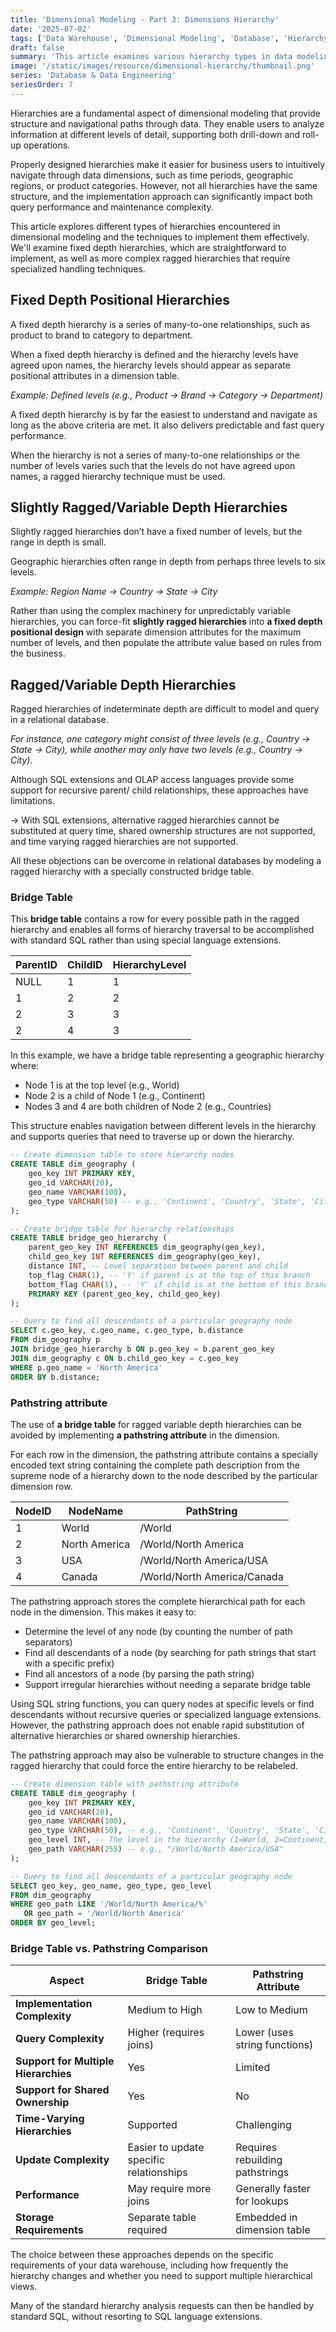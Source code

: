 ```yaml
---
title: 'Dimensional Modeling - Part 3: Dimensions Hierarchy'
date: '2025-07-02'
tags: ['Data Warehouse', 'Dimensional Modeling', 'Database', 'Hierarchy']
draft: false
summary: 'This article examines various hierarchy types in data modeling, including Fixed Depth Positional Hierarchies, Slightly Ragged Hierarchies, and Ragged Hierarchies. Fixed Depth Hierarchies feature clear many-to-one relationships, such as product to brand, allowing for easy navigation and quick queries. The article discusses strategies for managing ragged hierarchies through the use of bridge tables and pathstring attributes to simplify analysis and improve performance.'
image: '/static/images/resource/dimensional-hierarchy/thumbnail.png'
series: 'Database & Data Engineering'
seriesOrder: 7
---
```


<TOCInline toc={props.toc} asDisclosure toHeading={3} />

Hierarchies are a fundamental aspect of dimensional modeling that provide structure and navigational paths through data. They enable users to analyze information at different levels of detail, supporting both drill-down and roll-up operations.

Properly designed hierarchies make it easier for business users to intuitively navigate through data dimensions, such as time periods, geographic regions, or product categories. However, not all hierarchies have the same structure, and the implementation approach can significantly impact both query performance and maintenance complexity.

This article explores different types of hierarchies encountered in dimensional modeling and the techniques to implement them effectively. We'll examine fixed depth hierarchies, which are straightforward to implement, as well as more complex ragged hierarchies that require specialized handling techniques.

## Fixed Depth Positional Hierarchies

A fixed depth hierarchy is a series of many-to-one relationships, such as product to brand to category to department.

When a fixed depth hierarchy is defined and the hierarchy levels have agreed upon names, the hierarchy levels should appear as separate positional attributes in a dimension table.

_Example: Defined levels (e.g., Product → Brand → Category → Department)_

A fixed depth hierarchy is by far the easiest to understand and navigate as long as the above criteria are met. It also delivers predictable and fast query performance.

When the hierarchy is not a series of many-to-one relationships or the number of levels varies such that the levels do not have agreed upon names, a ragged hierarchy technique must be used.

## Slightly Ragged/Variable Depth Hierarchies

Slightly ragged hierarchies don’t have a fixed number of levels, but the range in depth is small.

Geographic hierarchies often range in depth from perhaps three levels to six levels.

_Example: Region Name → Country → State → City_

Rather than using the complex machinery for unpredictably variable hierarchies, you can force-fit **slightly ragged hierarchies** into **a fixed depth positional design** with separate dimension attributes for the maximum number of levels, and then populate the attribute value based on rules from the business.

## Ragged/Variable Depth Hierarchies

Ragged hierarchies of indeterminate depth are difficult to model and query in a relational database.

_For instance, one category might consist of three levels (e.g., Country → State → City), while another may only have two levels (e.g., Country → City)._

Although SQL extensions and OLAP access languages provide some support for recursive parent/ child relationships, these approaches have limitations.

→ With SQL extensions, alternative ragged hierarchies cannot be substituted at query time, shared ownership structures are not supported, and time varying ragged hierarchies are not supported.

All these objections can be overcome in relational databases by modeling a ragged hierarchy with a specially constructed bridge table.

### Bridge Table

This **bridge table** contains a row for every possible path in the ragged hierarchy and enables all forms of hierarchy traversal to be accomplished with standard SQL rather than using special language extensions.

| ParentID | ChildID | HierarchyLevel |
| -------- | ------- | -------------- |
| NULL     | 1       | 1              |
| 1        | 2       | 2              |
| 2        | 3       | 3              |
| 2        | 4       | 3              |

In this example, we have a bridge table representing a geographic hierarchy where:

- Node 1 is at the top level (e.g., World)
- Node 2 is a child of Node 1 (e.g., Continent)
- Nodes 3 and 4 are both children of Node 2 (e.g., Countries)

This structure enables navigation between different levels in the hierarchy and supports queries that need to traverse up or down the hierarchy.

```sql
-- Create dimension table to store hierarchy nodes
CREATE TABLE dim_geography (
    geo_key INT PRIMARY KEY,
    geo_id VARCHAR(20),
    geo_name VARCHAR(100),
    geo_type VARCHAR(50) -- e.g., 'Continent', 'Country', 'State', 'City'
);

-- Create bridge table for hierarchy relationships
CREATE TABLE bridge_geo_hierarchy (
    parent_geo_key INT REFERENCES dim_geography(geo_key),
    child_geo_key INT REFERENCES dim_geography(geo_key),
    distance INT, -- Level separation between parent and child
    top_flag CHAR(1), -- 'Y' if parent is at the top of this branch
    bottom_flag CHAR(1), -- 'Y' if child is at the bottom of this branch
    PRIMARY KEY (parent_geo_key, child_geo_key)
);

-- Query to find all descendants of a particular geography node
SELECT c.geo_key, c.geo_name, c.geo_type, b.distance
FROM dim_geography p
JOIN bridge_geo_hierarchy b ON p.geo_key = b.parent_geo_key
JOIN dim_geography c ON b.child_geo_key = c.geo_key
WHERE p.geo_name = 'North America'
ORDER BY b.distance;
```

### Pathstring attribute

The use of **a bridge table** for ragged variable depth hierarchies can be avoided by implementing **a pathstring attribute** in the dimension.

For each row in the dimension, the pathstring attribute contains a specially encoded text string containing the complete path description from the supreme node of a hierarchy down to the node described by the particular dimension row.

| NodeID | NodeName      | PathString                  |
| ------ | ------------- | --------------------------- |
| 1      | World         | /World                      |
| 2      | North America | /World/North America        |
| 3      | USA           | /World/North America/USA    |
| 4      | Canada        | /World/North America/Canada |

The pathstring approach stores the complete hierarchical path for each node in the dimension. This makes it easy to:

- Determine the level of any node (by counting the number of path separators)
- Find all descendants of a node (by searching for path strings that start with a specific prefix)
- Find all ancestors of a node (by parsing the path string)
- Support irregular hierarchies without needing a separate bridge table

Using SQL string functions, you can query nodes at specific levels or find descendants without recursive queries or specialized language extensions. However, the pathstring approach does not enable rapid substitution of alternative hierarchies or shared ownership hierarchies.

The pathstring approach may also be vulnerable to structure changes in the ragged hierarchy that could force the entire hierarchy to be relabeled.

```sql
-- Create dimension table with pathstring attribute
CREATE TABLE dim_geography (
    geo_key INT PRIMARY KEY,
    geo_id VARCHAR(20),
    geo_name VARCHAR(100),
    geo_type VARCHAR(50), -- e.g., 'Continent', 'Country', 'State', 'City'
    geo_level INT, -- The level in the hierarchy (1=World, 2=Continent, etc.)
    geo_path VARCHAR(255) -- e.g., "/World/North America/USA"
);

-- Query to find all descendants of a particular geography node
SELECT geo_key, geo_name, geo_type, geo_level
FROM dim_geography
WHERE geo_path LIKE '/World/North America/%'
   OR geo_path = '/World/North America'
ORDER BY geo_level;
```

### Bridge Table vs. Pathstring Comparison

| Aspect                               | Bridge Table                            | Pathstring Attribute            |
| ------------------------------------ | --------------------------------------- | ------------------------------- |
| **Implementation Complexity**        | Medium to High                          | Low to Medium                   |
| **Query Complexity**                 | Higher (requires joins)                 | Lower (uses string functions)   |
| **Support for Multiple Hierarchies** | Yes                                     | Limited                         |
| **Support for Shared Ownership**     | Yes                                     | No                              |
| **Time-Varying Hierarchies**         | Supported                               | Challenging                     |
| **Update Complexity**                | Easier to update specific relationships | Requires rebuilding pathstrings |
| **Performance**                      | May require more joins                  | Generally faster for lookups    |
| **Storage Requirements**             | Separate table required                 | Embedded in dimension table     |

The choice between these approaches depends on the specific requirements of your data warehouse, including how frequently the hierarchy changes and whether you need to support multiple hierarchical views.

Many of the standard hierarchy analysis requests can then be handled by standard SQL, without resorting to SQL language extensions.
